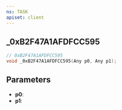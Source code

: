 ```yaml
---
ns: TASK
apiset: client
---
```

## _0xB2F47A1AFDFCC595

```c
// 0xB2F47A1AFDFCC595
void _0xB2F47A1AFDFCC595(Any p0, Any p1);
```


## Parameters
* **p0**:
* **p1**: